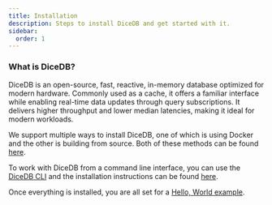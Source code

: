 ```yaml
---
title: Installation
description: Steps to install DiceDB and get started with it.
sidebar:
  order: 1
---
```


### What is DiceDB?

DiceDB is an open-source, fast, reactive, in-memory database optimized for modern hardware.
Commonly used as a cache, it offers a familiar interface while enabling real-time data
updates through query subscriptions. It delivers higher throughput and lower median latencies,
making it ideal for modern workloads.

We support multiple ways to install DiceDB, one of which is using Docker and the other is building from source.
Both of these methods can be found [here](https://github.com/DiceDB/dice/blob/master/README.md).

To work with DiceDB from a command line interface, you can use the [DiceDB CLI](https://github.com/DiceDB/dicedb-cli)
and the installation instructions can be found [here](https://github.com/DiceDB/dicedb-cli/blob/master/README.md).

Once everything is installed, you are all set for a [Hello, World example](/get-started/hello-world/).
